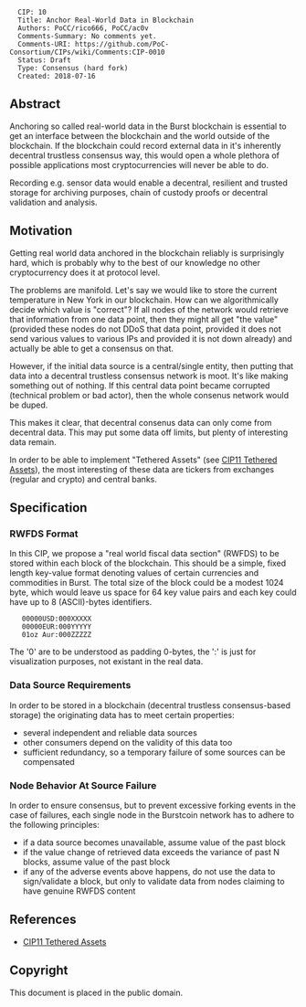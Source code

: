 <pre>
  CIP: 10
  Title: Anchor Real-World Data in Blockchain
  Authors: PoCC/rico666, PoCC/ac0v
  Comments-Summary: No comments yet.
  Comments-URI: https://github.com/PoC-Consortium/CIPs/wiki/Comments:CIP-0010
  Status: Draft
  Type: Consensus (hard fork)
  Created: 2018-07-16
</pre>

==Abstract==

Anchoring so called real-world data in the Burst blockchain is
essential to get an interface between the blockchain and the world
outside of the blockchain. If the blockchain could record external
data in it's inherently decentral trustless consensus way, this would
open a whole plethora of possible applications most cryptocurrencies
will never be able to do.

Recording e.g. sensor data would enable a decentral, resilient and
trusted storage for archiving purposes, chain of custody proofs or
decentral validation and analysis.

==Motivation==

Getting real world data anchored in the blockchain reliably is
surprisingly hard, which is probably why to the best of our knowledge
no other cryptocurrency does it at protocol level.

The problems are manifold. Let's say we would like to store the
current temperature in New York in our blockchain. How can we
algorithmically decide which value is "correct"? If all nodes of the
network would retrieve that information from one data point, then they
might all get "the value" (provided these nodes do not DDoS that data
point, provided it does not send various values to various IPs and
provided it is not down already) and actually be able to get a
consensus on that.

However, if the initial data source is a central/single entity, then
putting that data into a decentral trustless consensus network is
moot. It's like making something out of nothing. If this central data
point became corrupted (technical problem or bad actor), then the
whole consenus network would be duped.

This makes it clear, that decentral consenus data can only come from
decentral data. This may put some data off limits, but plenty of
interesting data remain.

In order to be able to implement "Tethered Assets" (see
[[cip-0011.mediawiki|CIP11 Tethered Assets]]), the most interesting of
these data are tickers from exchanges (regular and crypto) and central
banks.

==Specification==

===RWFDS Format===

In this CIP, we propose a "real world fiscal data section" (RWFDS) to
be stored within each block of the blockchain. This should be a
simple, fixed length key-value format denoting values of certain
currencies and commodities in Burst. The total size of the block could
be a modest 1024 byte, which would leave us space for 64 key value
pairs and each key could have up to 8 (ASCII)-bytes identifiers.

    00000USD:000XXXXX
    00000EUR:000YYYYY
    01oz Aur:000ZZZZZ

The '0' are to be understood as padding 0-bytes, the ':' is just for
visualization purposes, not existant in the real data.

===Data Source Requirements===

In order to be stored in a blockchain (decentral trustless
consensus-based storage) the originating data has to meet certain
properties:

* several independent and reliable data sources
* other consumers depend on the validity of this data too
* sufficient redundancy, so a temporary failure of some sources can be compensated

===Node Behavior At Source Failure===

In order to ensure consensus, but to prevent excessive forking events
in the case of failures, each single node in the Burstcoin network has
to adhere to the following principles:

* if a data source becomes unavailable, assume value of the past block
* if the value change of retrieved data exceeds the variance of past N blocks, assume value of the past block
* if any of the adverse events above happens, do not use the data to sign/validate a block, but only to validate data from nodes claiming to have genuine RWFDS content



==References==

* [[cip-0011.mediawiki|CIP11 Tethered Assets]]


==Copyright==

This document is placed in the public domain.

